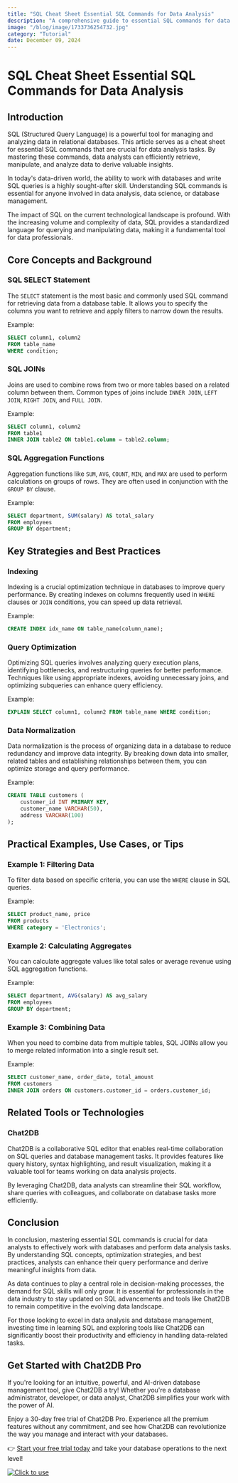 ```yaml
---
title: "SQL Cheat Sheet Essential SQL Commands for Data Analysis"
description: "A comprehensive guide to essential SQL commands for data analysis, covering key concepts, strategies, practical examples, and tools."
image: "/blog/image/1733736254732.jpg"
category: "Tutorial"
date: December 09, 2024
---
```


# SQL Cheat Sheet Essential SQL Commands for Data Analysis


<Authors date="December 09, 2024">
  <Author name="Ethan Clarke" link="https://chat2db.ai" />
</Authors>

## Introduction

SQL (Structured Query Language) is a powerful tool for managing and analyzing data in relational databases. This article serves as a cheat sheet for essential SQL commands that are crucial for data analysis tasks. By mastering these commands, data analysts can efficiently retrieve, manipulate, and analyze data to derive valuable insights.

In today's data-driven world, the ability to work with databases and write SQL queries is a highly sought-after skill. Understanding SQL commands is essential for anyone involved in data analysis, data science, or database management.

The impact of SQL on the current technological landscape is profound. With the increasing volume and complexity of data, SQL provides a standardized language for querying and manipulating data, making it a fundamental tool for data professionals.

## Core Concepts and Background

### SQL SELECT Statement

The `SELECT` statement is the most basic and commonly used SQL command for retrieving data from a database table. It allows you to specify the columns you want to retrieve and apply filters to narrow down the results.

Example:
```sql
SELECT column1, column2
FROM table_name
WHERE condition;
```

### SQL JOINs

Joins are used to combine rows from two or more tables based on a related column between them. Common types of joins include `INNER JOIN`, `LEFT JOIN`, `RIGHT JOIN`, and `FULL JOIN`.

Example:
```sql
SELECT column1, column2
FROM table1
INNER JOIN table2 ON table1.column = table2.column;
```

### SQL Aggregation Functions

Aggregation functions like `SUM`, `AVG`, `COUNT`, `MIN`, and `MAX` are used to perform calculations on groups of rows. They are often used in conjunction with the `GROUP BY` clause.

Example:
```sql
SELECT department, SUM(salary) AS total_salary
FROM employees
GROUP BY department;
```

## Key Strategies and Best Practices

### Indexing

Indexing is a crucial optimization technique in databases to improve query performance. By creating indexes on columns frequently used in `WHERE` clauses or `JOIN` conditions, you can speed up data retrieval.

Example:
```sql
CREATE INDEX idx_name ON table_name(column_name);
```

### Query Optimization

Optimizing SQL queries involves analyzing query execution plans, identifying bottlenecks, and restructuring queries for better performance. Techniques like using appropriate indexes, avoiding unnecessary joins, and optimizing subqueries can enhance query efficiency.

Example:
```sql
EXPLAIN SELECT column1, column2 FROM table_name WHERE condition;
```

### Data Normalization

Data normalization is the process of organizing data in a database to reduce redundancy and improve data integrity. By breaking down data into smaller, related tables and establishing relationships between them, you can optimize storage and query performance.

Example:
```sql
CREATE TABLE customers (
    customer_id INT PRIMARY KEY,
    customer_name VARCHAR(50),
    address VARCHAR(100)
);
```

## Practical Examples, Use Cases, or Tips

### Example 1: Filtering Data

To filter data based on specific criteria, you can use the `WHERE` clause in SQL queries.

Example:
```sql
SELECT product_name, price
FROM products
WHERE category = 'Electronics';
```

### Example 2: Calculating Aggregates

You can calculate aggregate values like total sales or average revenue using SQL aggregation functions.

Example:
```sql
SELECT department, AVG(salary) AS avg_salary
FROM employees
GROUP BY department;
```

### Example 3: Combining Data

When you need to combine data from multiple tables, SQL JOINs allow you to merge related information into a single result set.

Example:
```sql
SELECT customer_name, order_date, total_amount
FROM customers
INNER JOIN orders ON customers.customer_id = orders.customer_id;
```

## Related Tools or Technologies

### Chat2DB

Chat2DB is a collaborative SQL editor that enables real-time collaboration on SQL queries and database management tasks. It provides features like query history, syntax highlighting, and result visualization, making it a valuable tool for teams working on data analysis projects.

By leveraging Chat2DB, data analysts can streamline their SQL workflow, share queries with colleagues, and collaborate on database tasks more efficiently.

## Conclusion

In conclusion, mastering essential SQL commands is crucial for data analysts to effectively work with databases and perform data analysis tasks. By understanding SQL concepts, optimization strategies, and best practices, analysts can enhance their query performance and derive meaningful insights from data.

As data continues to play a central role in decision-making processes, the demand for SQL skills will only grow. It is essential for professionals in the data industry to stay updated on SQL advancements and tools like Chat2DB to remain competitive in the evolving data landscape.

For those looking to excel in data analysis and database management, investing time in learning SQL and exploring tools like Chat2DB can significantly boost their productivity and efficiency in handling data-related tasks.

## Get Started with Chat2DB Pro

If you're looking for an intuitive, powerful, and AI-driven database management tool, give Chat2DB a try! Whether you're a database administrator, developer, or data analyst, Chat2DB simplifies your work with the power of AI.

Enjoy a 30-day free trial of Chat2DB Pro. Experience all the premium features without any commitment, and see how Chat2DB can revolutionize the way you manage and interact with your databases.

👉 [Start your free trial today](https://chat2db.ai/pricing) and take your database operations to the next level!


[![Click to use](/image/blog/bg/chat2db.jpg)](https://chat2db.ai/)
